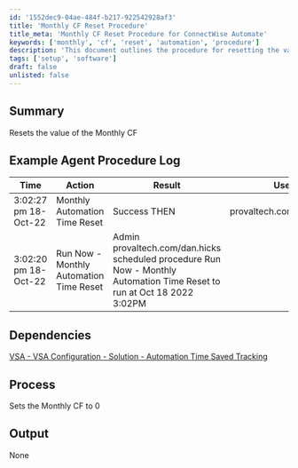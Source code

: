 ```yaml
---
id: '1552dec9-04ae-484f-b217-922542928af3'
title: 'Monthly CF Reset Procedure'
title_meta: 'Monthly CF Reset Procedure for ConnectWise Automate'
keywords: ['monthly', 'cf', 'reset', 'automation', 'procedure']
description: 'This document outlines the procedure for resetting the value of the Monthly CF in ConnectWise Automate, detailing the process, dependencies, and example logs for successful execution.'
tags: ['setup', 'software']
draft: false
unlisted: false
---
```

## Summary

Resets the value of the Monthly CF

## Example Agent Procedure Log

| Time                     | Action                                          | Result                                                                 | User                           |
|--------------------------|-------------------------------------------------|------------------------------------------------------------------------|--------------------------------|
| 3:02:27 pm 18-Oct-22     | Monthly Automation Time Reset                   | Success THEN                                                          | provaltech.com/dan.hicks      |
| 3:02:20 pm 18-Oct-22     | Run Now - Monthly Automation Time Reset         | Admin provaltech.com/dan.hicks scheduled procedure Run Now - Monthly Automation Time Reset to run at Oct 18 2022 3:02PM |                                |

## Dependencies

[VSA - VSA Configuration - Solution - Automation Time Saved Tracking](https://proval.itglue.com/DOC-5078775-11143659)

## Process

Sets the Monthly CF to 0

## Output

None












